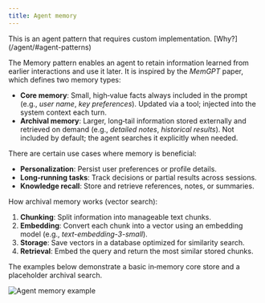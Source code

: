 ```yaml
---
title: Agent memory
---
```



<Aside>
  This is an agent pattern that requires custom implementation. [Why?](/agent/#agent-patterns)
</Aside>

The Memory pattern enables an agent to retain information learned from earlier interactions and use it later.
It is inspired by the _MemGPT_ paper, which defines two memory types:

- **Core memory**: Small, high‑value facts always included in the prompt (e.g., _user name_, _key preferences_). Updated via a tool; injected into the system context each turn.
- **Archival memory**: Larger, long‑tail information stored externally and retrieved on demand (e.g., _detailed notes_, _historical results_). Not included by default; the agent searches it explicitly when needed.

There are certain use cases where memory is beneficial:

- **Personalization**: Persist user preferences or profile details.
- **Long‑running tasks**: Track decisions or partial results across sessions.
- **Knowledge recall**: Store and retrieve references, notes, or summaries.

How archival memory works (vector search):

1. **Chunking**: Split information into manageable text chunks.
2. **Embedding**: Convert each chunk into a vector using an embedding model (e.g., _text-embedding-3-small_).
3. **Storage**: Save vectors in a database optimized for similarity search.
4. **Retrieval**: Embed the query and return the most similar stored chunks.

The examples below demonstrate a basic in‑memory core store and a placeholder archival search.

![Agent memory example](../../../../assets/examples/memory.gif)

<Tabs>
  <TabItem label="TypeScript">
    <Code code={jsMemoryCode} lang="typescript" title="memory.ts" />
  </TabItem>
  <TabItem label="Rust">
    <Code code={rustMemoryCode} lang="rust" title="memory.rs" />
  </TabItem>
  <TabItem label="Go">
    <Code code={goMemoryCode} lang="go" title="main.go" />
  </TabItem>
</Tabs>
